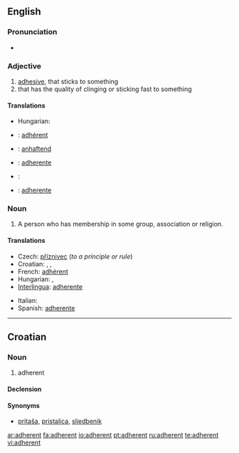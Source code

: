 ==English==

===Pronunciation===
*{{audio|en-us-adherent.ogg|Audio (US)}}

===Adjective===
{{en-adj}}

# [[adhesive]], that sticks to something
# that has the quality of clinging or sticking fast to something

====Translations====
{{trans-top|adhesive}}
*Hungarian: {{t|hu|ragadós}}
{{trans-mid}}
{{trans-bottom}}

{{trans-top|that has the quality of clinging}}
{{trans-mid}}
{{trans-bottom}}

{{checktrans-top}}
*{{ttbc|French}}: [[adhérent]]
*{{ttbc|German}}: [[anhaftend]]
*{{ttbc|Interlingua}}: [[adherente]]
{{checktrans-mid}}
*{{ttbc|Italian}}: {{t+|it|aderente}}
*{{ttbc|Spanish}}: [[adherente]]
{{checktrans-bottom}}

===Noun===
{{en-noun}}

# A person who has membership in some group, association or religion.

====Translations====
{{trans-top|a person who has membership in some group}}
* Czech: [[příznivec]] {{m}} (''to a principle or rule'')
* Croatian: {{t-|hr|adherent|m}}, {{t|hr|sljedbenik|m}}, {{t-|hr|pristaša|m}}
* French: [[adhérent]]
* Hungarian: {{t|hu|tag}}, {{t|hu|követő}}
* [[Interlingua]]: [[adherente]]
{{trans-mid}}
* Italian: {{t+|it|aderente}}
* Spanish: [[adherente]]
{{trans-bottom}}

----

==Croatian==

===Noun===
{{hr-noun|g=m|adherenti}}

# adherent

====Declension====
{{hr-decl-noun
|adherent|adherenti
|adherenta|adherenata / adherenta
|adherentu|adherentima
|adherent|adherente
|adherente|adherenti
|adherentu|adherentima
|adherentom|adherentima
}}

====Synonyms====
* [[pritaša]], [[pristalica]], [[sljedbenik]]

[[ar:adherent]]
[[fa:adherent]]
[[io:adherent]]
[[pt:adherent]]
[[ru:adherent]]
[[te:adherent]]
[[vi:adherent]]